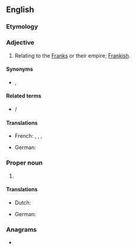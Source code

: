 ==English==

===Etymology===
{{suffix|en|Franconia|an}}

===Adjective===
{{en-adj|-}}

# Relating to the [[Franks]] or their empire; [[Frankish]].

====Synonyms====
* {{l|en|Frankish}}, {{l|en|Francic}}

====Related terms====
* {{l|en|Frankian}}/{{l|en|Francian}}

====Translations====
{{trans-top|relating to the Franks or their empire, Frankish}}
* French: {{t+|fr|franconien|m}}, {{t+|fr|franc|m}}, {{t+|fr|franque|f}}, {{t+|fr|francique|m|f}}
{{trans-mid}}
* German: {{t+|de|fränkisch}}
{{trans-bottom}}

===Proper noun===
{{en-proper noun}}
{{wikipedia|Franconian languages}}

# {{n-g|A [[linguistic]] marker for a number of West Germanic languages and [[dialect]]s spoken in the former core of the Frankish Empire: Low Countries (the Netherlands, Belgium and Luxembourg) and western Germany. Within these groups there are a number of well known languages and dialects, such as Dutch and Afrikaans but also the Pennsylvania German language spoken in North America.}}

====Translations====
{{trans-top|}}
* Dutch: {{t|nl|Fränkisch|n}}
{{trans-mid}}
* German: {{t|de|Fränkisch|n}}
{{trans-bottom}}

===Anagrams===
* {{anagrams|en|a=aacfinnnor|non-African}}